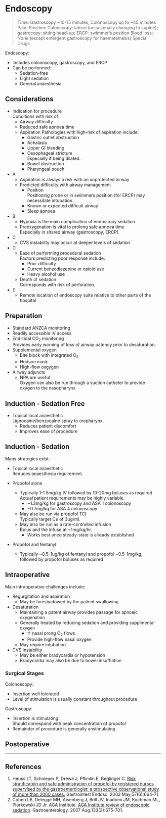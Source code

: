 # Endoscopy

>Time: Gastroscopy ~10-15 minutes, Colonoscopy up to ~45 minutes
>Pain:
>Position: Colonscopy: lateral (occasionally changing to supine); gastrocopy: sitting head-up; ERCP: swimmer's position
>Blood loss: None (except emergent gastroscopy for haematemesis)
>Special Drugs


Endoscopy:

* Includes colonoscopy, gastroscopy, and ERCP
* Can be performed:
	* Sedation-free
	* Light sedation
	* General anaesthesia


## Considerations

* Indication for procedure  
Conditions with risk of:
	* Airway difficulty
	* Reduced safe apnoea time
	* Aspiration
	Pathologies with high-risk of aspiration include:
		* Gastric outlet obstruction
		* Achalasia
		* Upper GI bleeding
		* Oesophageal stricture  
		Especially if being dilated.
		* Bowel obstruction
		* Pharyngeal pouch


* A
	* Aspiration is always a risk with an unprotected airway
	* Predicted difficulty with airway management  
		* Position  
		Positioning prone or in swimmers position (for ERCP) may necessitate intubation.
		* Known or expected difficult airway
		* Sleep apnoea
* B
	* Hypoxia is the main complication of endoscopy sedation  
	* Preoxygenation is vital to prolong safe apnoea time  
	Especially in shared airway (gastroscopy, ERCP).
* C
	* CVS instability may occur at deeper levels of sedation
* D
	* Ease of performing procedural sedation  
	Factors predicting poor response include:
		* Prior difficulty
		* Current benzodiazepine or opioid use
		* Heavy alcohol use
	* Depth of sedation  
	Corresponds with risk of perforation.
* E
	* Remote location of endoscopy suite relative to other parts of the hospital


## Preparation

* Standard ANZCA monitoring
* Readily accessible IV access
* End-tidal CO~2~ monitoring  
Provides early warning of loss of airway patency prior to desaturation.
* Supplemental oxygen  
	* Bite block with integrated O~2~
	* Hudson mask
	* High-flow oxgygen
* Airway adjuncts
	* NPA are useful  
	Oxygen can also be run through a suction catheter to provide oxygen to the nasopharynx.

## Induction - Sedation Free

* Topical local anaesthetic  
Lignocaine/benzocaine spray to oropharynx.
	* Reduces patient discomfort
	* Improves ease of procedure


## Induction - Sedation

Many strategies exist:

* Topical local anaesthetic  
Reduces anaesthesia requirement.


* Propofol alone
	* Typically 1-1.5mg/kg IV followed by 10-20mg boluses as required  
	Actual patient requirements may be highly variable.
		* ~1.3mg/kg for gastroscopy and ASA 1 colonoscopy
		* ~0.7mg/kg for ASA 4 colonoscopy
	* May also be run via propofol TCI  
	Typically target Ce of 3ug/ml.
	* May also be run as a rate-controlled infusion  
	Bolus and the infuse at ~1mg/kg/hr.
		* Works best once steady-state is already established
* Propofol and fentanyl
	* Typically ~0.5-1ug/kg of fentanyl and propofol ~0.5-1mg/kg, followed by propofol boluses as required


## Intraoperative

Main intraoperative challenges include:

* Regurgitation and aspiration
	* May be foreshadowed by the patient swallowing
* Desaturation
	* Maintaining a patent airway provides passage for apnoeic oxygenation
	* Generally treated by reducing sedation and providing supplmental oxygen
		* ↑ nasal prong O~2~ flows
		* Provide high-flow nasal oxygen
	* May require intubation
* CVS instability
	* May be either bradycardia or hypotension
	* Bradycardia may also be due to bowel insufflation

### Surgical Stages

Colonoscopy:

* Insertion well tolerated
* Level of stimulation is usually constant throughout procedure


Gastroscopy:

* Insertion is stimulating  
Should correspond with peak concentration of propofol
* Remainder of procedure is generally unstimulating

## Postoperative


---

## References

1. Heuss LT, Schnieper P, Drewe J, Pflimlin E, Beglinger C. [Risk stratification and safe administration of propofol by registered nurses supervised by the gastroenterologist: a prospective observational study of more than 2000 cases.](https://www.ncbi.nlm.nih.gov/pubmed/12709694) Gastrointest Endosc. 2003 May;57(6):664-71. 
2. Cohen LB, Delegge MH, Aisenberg J, Brill JV, Inadomi JM, Kochman ML, Piorkowski JD Jr. AGA Institute. [AGA Institute review of endoscopic sedation](https://www.gastrojournal.org/article/S0016-5085(07)01115-8/fulltext). Gastroenterology. 2007 Aug;133(2):675-701. 